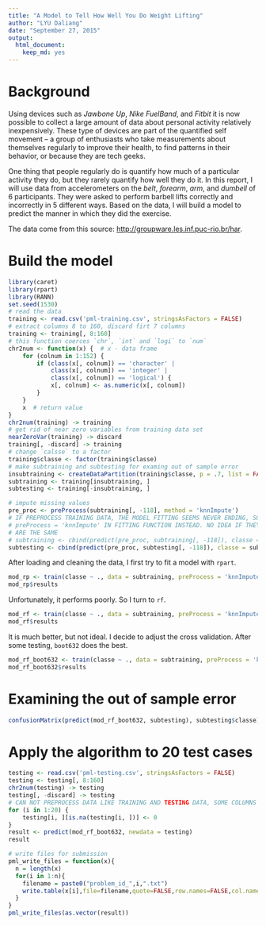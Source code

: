 ```yaml
---
title: "A Model to Tell How Well You Do Weight Lifting"
author: "LYU Daliang"
date: "September 27, 2015"
output: 
  html_document: 
    keep_md: yes
---
```


# Background

Using devices such as _Jawbone Up_, _Nike FuelBand_, and _Fitbit_ it is now possible to collect a large amount of data about personal activity relatively inexpensively. These type of devices are part of the quantified self movement – a group of enthusiasts who take measurements about themselves regularly to improve their health, to find patterns in their behavior, or because they are tech geeks. 

One thing that people regularly do is quantify how much of a particular activity they do, but they rarely quantify how well they do it. In this report, I will use data from accelerometers on the _belt_, _forearm_, _arm_, and _dumbell_ of 6 participants. They were asked to perform barbell lifts correctly and incorrectly in 5 different ways. Based on the data, I will build a model to predict the manner in which they did the exercise. 

The data come from this source: <http://groupware.les.inf.puc-rio.br/har>.

# Build the model

```r
library(caret)
library(rpart)
library(RANN)
set.seed(1530)
# read the data
training <- read.csv('pml-training.csv', stringsAsFactors = FALSE)
# extract columns 8 to 160, discard firt 7 columns
training <- training[, 8:160]
# this function coerces `chr`, `int` and `logi` to `num`
chr2num <- function(x) {  # x - data frame
    for (colnum in 1:152) {
        if (class(x[, colnum]) == 'character' | 
            class(x[, colnum]) == 'integer' | 
            class(x[, colnum]) == 'logical') {
            x[, colnum] <- as.numeric(x[, colnum])
        }
    }
    x  # return value
}
chr2num(training) -> training
# get rid of near zero variables from training data set
nearZeroVar(training) -> discard
training[, -discard] -> training
# change `calsse` to a factor
training$classe <- factor(training$classe)
# make subtraining and subtesting for examing out of sample error 
insubtraining <- createDataPartition(training$classe, p = .7, list = FALSE)
subtraining <- training[insubtraining, ]
subtesting <- training[-insubtraining, ]

# impute missing values
pre_proc <- preProcess(subtraining[, -118], method = 'knnImpute')
# IF PREPROCESS TRAINING DATA, THE MODEL FITTING SEEMS NEVER ENDING, SO PUT 
# preProcess = 'knnImpute' IN FITTING FUNCTION INSTEAD. NO IDEA IF THEY
# ARE THE SAME
# subtraining <- cbind(predict(pre_proc, subtraining[, -118]), classe = subtraining$classe)
subtesting <- cbind(predict(pre_proc, subtesting[, -118]), classe = subtesting$classe)
```

After loading and cleaning the data, I first try to fit a model with `rpart`.

```r
mod_rp <- train(classe ~ ., data = subtraining, preProcess = 'knnImpute', method = 'rpart')
mod_rp$results
```

Unfortunately, it performs poorly. So I turn to `rf`.

```r
mod_rf <- train(classe ~ ., data = subtraining, preProcess = 'knnImpute', method = 'rf')
mod_rf$results
```

It is much better, but not ideal. I decide to adjust the cross validation. After some testing, `boot632` does the best.

```r
mod_rf_boot632 <- train(classe ~ ., data = subtraining, preProcess = 'knnImpute', method = 'rf', trControl = trainControl(method = 'boot632'))
mod_rf_boot632$results
```

# Examining the out of sample error

```r
confusionMatrix(predict(mod_rf_boot632, subtesting), subtesting$classe)
```

# Apply the algorithm to 20 test cases 

```r
testing <- read.csv('pml-testing.csv', stringsAsFactors = FALSE)
testing <- testing[, 8:160]
chr2num(testing) -> testing
testing[, -discard] -> testing
# CAN NOT PREPROCESS DATA LIKE TRAINING AND TESTING DATA, SOME COLUMNS ARE ALL # `NA`, I PLUG IN `0` INSTEAD, MAYBE IT IS THE REASON OF POOR PERFORMANCE
for (i in 1:20) {
    testing[i, ][is.na(testing[i, ])] <- 0
}
result <- predict(mod_rf_boot632, newdata = testing)
result

# write files for submission
pml_write_files = function(x){
  n = length(x)
  for(i in 1:n){
    filename = paste0("problem_id_",i,".txt")
    write.table(x[i],file=filename,quote=FALSE,row.names=FALSE,col.names=FALSE)
  }
}
pml_write_files(as.vector(result))
```
